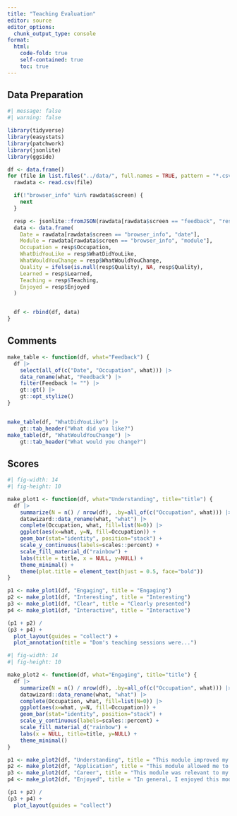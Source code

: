 ```yaml
---
title: "Teaching Evaluation"
editor: source
editor_options: 
  chunk_output_type: console
format:
  html:
    code-fold: true
    self-contained: true
    toc: true
---
```


## Data Preparation

```r
#| message: false
#| warning: false

library(tidyverse)
library(easystats)
library(patchwork)
library(jsonlite)
library(ggside)
```



```r
df <- data.frame()
for (file in list.files("../data/", full.names = TRUE, pattern = "*.csv")) {
  rawdata <- read.csv(file)

  if(!"browser_info" %in% rawdata$screen) {
    next
  }

  resp <- jsonlite::fromJSON(rawdata[rawdata$screen == "feedback", "response"])
  data <- data.frame(
    Date = rawdata[rawdata$screen == "browser_info", "date"],
    Module = rawdata[rawdata$screen == "browser_info", "module"],
    Occupation = resp$Occupation,
    WhatDidYouLike = resp$WhatDidYouLike,
    WhatWouldYouChange = resp$WhatWouldYouChange,
    Quality = ifelse(is.null(resp$Quality), NA, resp$Quality),
    Learned = resp$Learned,
    Teaching = resp$Teaching,
    Enjoyed = resp$Enjoyed
  )


  df <- rbind(df, data)
}
```


## Comments

```r
make_table <- function(df, what="Feedback") {
  df |> 
    select(all_of(c("Date", "Occupation", what))) |>
    data_rename(what, "Feedback") |> 
    filter(Feedback != "") |> 
    gt::gt() |> 
    gt::opt_stylize() 
}


make_table(df, "WhatDidYouLike") |> 
    gt::tab_header("What did you like?")
make_table(df, "WhatWouldYouChange") |> 
    gt::tab_header("What would you change?")
```

## Scores


```r
#| fig-width: 14
#| fig-height: 10

make_plot1 <- function(df, what="Understanding", title="title") {
  df |> 
    summarize(N = n() / nrow(df), .by=all_of(c("Occupation", what))) |> 
    datawizard::data_rename(what, "what") |>
    complete(Occupation, what, fill=list(N=0)) |> 
    ggplot(aes(x=what, y=N, fill=Occupation)) +
    geom_bar(stat="identity", position="stack") +
    scale_y_continuous(labels=scales::percent) +
    scale_fill_material_d("rainbow") +
    labs(title = title, x = NULL, y=NULL) +
    theme_minimal() +
    theme(plot.title = element_text(hjust = 0.5, face="bold"))
}

p1 <- make_plot1(df, "Engaging", title = "Engaging")
p2 <- make_plot1(df, "Interesting", title = "Interesting")
p3 <- make_plot1(df, "Clear", title = "Clearly presented")
p4 <- make_plot1(df, "Interactive", title = "Interactive")

(p1 + p2) /
(p3 + p4) +
  plot_layout(guides = "collect") +
  plot_annotation(title = "Dom's teaching sessions were...")
```

```r
#| fig-width: 14
#| fig-height: 10

make_plot2 <- function(df, what="Engaging", title="title") {
  df |> 
    summarize(N = n() / nrow(df), .by=all_of(c("Occupation", what))) |> 
    datawizard::data_rename(what, "what") |>
    complete(Occupation, what, fill=list(N=0)) |> 
    ggplot(aes(x=what, y=N, fill=Occupation)) +
    geom_bar(stat="identity", position="stack") +
    scale_y_continuous(labels=scales::percent) +
    scale_fill_material_d("rainbow") +
    labs(x = NULL, title=title, y=NULL) +
    theme_minimal() 
}

p1 <- make_plot2(df, "Understanding", title = "This module improved my understanding of statistics in general")
p2 <- make_plot2(df, "Application", title = "This module allowed me to confidently apply Bayesian statistics")
p3 <- make_plot2(df, "Career", title = "This module was relevant to my future career")
p4 <- make_plot2(df, "Enjoyed", title = "In general, I enjoyed this module")

(p1 + p2) /
(p3 + p4) +
  plot_layout(guides = "collect")
```

